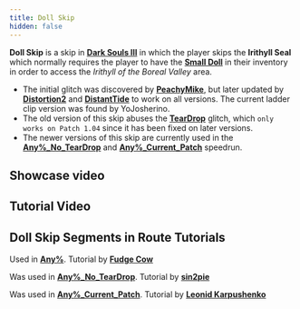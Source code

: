 ```yaml
---
title: Doll Skip
hidden: false
---
```



**Doll Skip** is a skip in [**Dark Souls III**](/darksouls3) in which the player skips the **Irithyll Seal** which normally requires the player to have the [**Small Doll**](https://darksouls3.wiki.fextralife.com/Small+Doll) in their inventory in order to access the *Irithyll of the Boreal Valley* area.

- The initial glitch was discovered by [**PeachyMike**](https://youtube.com/channel/UCr2ZxaDmvfzIOr_5PE20EEA), but later updated by [**Distortion2**](https://twitch.tv/distortion2) and [**DistantTide**](https://youtube.com/channel/UCB_nM7IGgIwGUjm9QiRUaHg) to work on all versions. The current ladder clip version was found by YoJosherino.
- The old version of this skip abuses the [**TearDrop**](/darksouls3/teardrop) glitch, which `only works on Patch 1.04` since it has been fixed on later versions.
- The newer versions of this skip are currently used in the [**Any%\_No\_TearDrop**](/darksouls3/any-no-teardrop) and [**Any%\_Current\_Patch**](/darksouls3/any-current-patch) speedrun.

## Showcase video

<YouTube id="https://youtu.be/ys2HFZY2BpU" />

## Tutorial Video

<YouTube id="https://www.youtube.com/watch?v=R1MZCLIHbK4" />

## Doll Skip Segments in Route Tutorials

Used in [**Any%**](/darksouls3/any). Tutorial by [**Fudge Cow**](https://youtu.be/KM3U8O2PcU0)

Was used in [**Any%\_No\_TearDrop**](/darksouls3/any-no-teardrop). Tutorial by [**sin2pie**](https://youtube.com/watch?v=X7NXuWiHhIQ)

Was used in [**Any%\_Current\_Patch**](/darksouls3/any-current-patch). Tutorial by [**Leonid Karpushenko**](https://youtube.com/watch?v=ZgCiMyjStO8)
